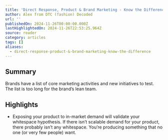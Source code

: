```yaml
---
title: 'Direct Response, Product & Brand Marketing - Know the Difference'
author: Alex from DTC (fashion) Decoded
url: ''
publishedOn: 2024-11-26T00:00:00.000Z
lastHighlightedOn: 2024-11-26T22:53:25.964Z
source: reader
category: articles
tags: []
aliases:
  - direct-response-product-&-brand-marketing-know-the-difference
---
```

## Summary

Brands have a list of core marketing activities and new initiatives to test. The list is too long for the brand’s lean team.

## Highlights
- Exposing your product to in-market demand will validate your whitespace hypothesis. If there isn’t scalable demand for your product, there probably isn’t any whitespace. You’re producing something that no one (or very few people) want.
